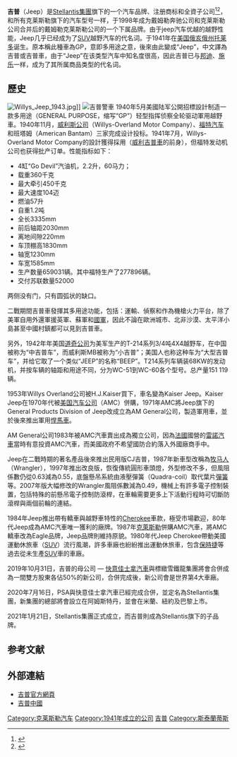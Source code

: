 {{About|一个汽车品牌|其他类似的汽车|越野车|和|SUV}}
{{expand|time=2015-03-20T21:38:12+00:00}}
{{noteTA
|G1=Transport
}}
{{Infobox Company
|company_name=吉普汽車
|company_name_en = Jeep
|company_slogan = I live. I ride. I am. Jeep
|company_logo = [[File:Jeepnewlogo.svg|200px]]
|company_type = 子公司
|foundation = 1941
|location= {{USA}}[[俄亥俄州|俄亥俄州]][[托萊多_(俄亥俄州)|托萊多]]
|key_people = Michael Manley <small>（吉普品牌CEO）</small><br>Sergio Marchionne <small>（克萊斯勒CEO）</small>
|area_served = 全球
|industry = 汽車業
|products = 汽車、汽車零件
| owner = [[Stellantis集團|Stellantis集團]]
| parent =
|homepage = [http://www.jeep.com Jeep.com]
|footnotes =
}}

'''吉普'''（Jeep）是[[Stellantis集團|Stellantis集團]]旗下的一个汽车品牌、注册商标和全資子公司<ref>{{cite web |url=http://pdf.secdatabase.com/1801/0001193125-13-097736.pdf |title=Chrysler 8-K/A SEC filing |date=3 December 2012 |quote=... served as the auditor for Fiat S.p.A. and its consolidated subsidiaries, which include Chrysler Group |publisher=secdatabase.com |accessdate=2015-01-18 |archive-date=2013-05-16 |archive-url=https://web.archive.org/web/20130516091836/http://pdf.secdatabase.com/1801/0001193125-13-097736.pdf |dead-url=no }}</ref><ref>{{cite web |url=http://www.insideview.com/directory/chrysler-group-llc |publisher=InsideView company data |title=Chrysler Group LLC |quote=Chrysler Group LLC operates as a subsidiary of Fiat North America LLC |accessdate=2015-01-18 |deadurl=yes |archiveurl=https://web.archive.org/web/20130927090738/http://www.insideview.com/directory/chrysler-group-llc |archivedate=2013-09-27 }}</ref>，和所有克莱斯勒旗下的汽车型号一样，于1998年成为戴姆勒奔驰公司和克莱斯勒公司合并后的戴姆勒克莱斯勒公司的一个下属品牌。由于jeep汽车优越的越野性能，Jeep几乎已经成为了[[SUV|SUV]]越野汽车的代名词。于1941年在[[美国|美国]][[俄亥俄州|俄亥俄州]][[托莱多_(俄亥俄州)|托莱多]]诞生。原本稱此種車為GP，意即多用途之意，後來由此變成“Jeep”，中文譯為吉普或吉普車，由于“Jeep”在该类型汽车中知名度很高，因此吉普已与[[邦迪_(创可贴)|邦迪]]、[[施乐|施乐]]一样，成为了其所属商品类型的代名词。

==歷史==
[[File:Willys_Jeep_1943.jpg|thumb]]]]
[[File:Police_car_Croatia_(4).jpg|吉普警車]]
1940年5月美國陆军公開招標設計制造一款多用途（GENERAL PURPOSE，缩写“GP”）轻型指挥侦察全轮驱动軍用越野車。1940年11月，[[威利斯公司|威利斯公司]]（Willys-Overland Motor Company）、[[福特汽车|福特汽车]]和班塔姆（American Bantam）三家完成设计投标。1941年7月，Willys-Overland Motor Company的設計獲得採用（[[威利吉普車|威利吉普車]]的前身），但福特发动机公司也获得批产订单。性能指标如下：
* 4缸“Go Devil”汽油机，2.2升，60马力；
* 载重360千克
* 最大牵引450千克
* 最大速度104迈
* 燃油57升
* 自重1.2吨
* 全长3335mm
* 前后轴距2030mm
* 离地间隙220mm
* 车顶棚高1830mm
* 轴宽1230mm
* 车宽1585mm
* 生产数量659031辆。其中福特生产了277896辆。
* 交付苏联数量52000
两侧没有门，只有圆弧状的缺口。

二戰期間吉普車發揮其多用途功能，包括：運輸、偵察和作為機槍火力平台，除了美軍自用外還軍援英軍、蘇軍和[[國民革命軍|國軍]]，因此不論在歐洲城市、北非沙漠、太平洋小島甚至中國村鎮都可以見到吉普車。

另外，1942年年美国[[道奇|道奇公司]]为美军生产的T-214系列3/4吨4X4越野车，在中国被称为“中吉普车”，而威利斯MB被称为“小吉普”；美国人也称这种车为“大型吉普车”，并给它取了一个类似“JEEP”的名称“BEEP”。T214系列车辆装68KW的发动机，并按车辆的轴距和用途不同，分为WC-51到WC-60各个型号。总产量151 119辆。

1953年Willys Overland公司被H.J.Kaiser買下，車名變為Kaiser Jeep。Kaiser Jeep在1970年代被[[美国汽车公司|美国汽车公司]]（AMC）併購，1971年AMC將Jeep旗下的General Products Division of Jeep改成立為AM General公司，製造軍用車，並於後來推出軍用[[悍馬_(軍用汽車)|悍馬車]]。

AM General公司1983年被AMC汽車賣出成為獨立公司，因為[[法國|法國]]國營的[[雷諾汽車|雷諾汽車]]當時有意投資AMC汽車，而美國政府不希望國防合約落入外國廠商手中。

Jeep在二戰時期的著名產品後來推出民用版CJ吉普，1987年新車型改稱為[[吉普牧马人|牧马人]]（Wrangler），1997年推出改良版，恢復傳統圓形車頭燈，外型修改不多，但風阻係數仍從0.63減為0.55，底盤懸吊系統由液壓彈簧（Quadra-coil）取代葉片[[彈簧|彈簧]]等。2007年版大幅修改的Wrangler風阻係數減為0.49，機械上有許多電子控制裝置，包括特殊的前懸吊電子控制防滾桿，在車輪需要更多上下活動行程時可切斷防滾桿與兩個前輪的連結。

1984年Jeep推出帶有轎車與越野車特性的[[Jeep_Cherokee|Cherokee]]車款，極受市場歡迎，80年代Jeep成為AMC汽車唯一獲利的廠牌。1987年[[克萊斯勒|克萊斯勒]]併購AMC汽車，將AMC轎車改為Eagle品牌，Jeep品牌則維持原貌。1980年代Jeep Cherokee帶動美國運動休旅車（[[SUV|SUV]]）流行風潮，許多車廠也紛紛推出運動休旅車，包含[[保時捷|保時捷]]等過去從未生產[[SUV|SUV]]車的車廠。

2019年10月31日，吉普的母公司 — [[快意佳士拿汽車|快意佳士拿汽車]]與標緻雪鐵龍集團將會合併成為一間雙方股東各佔50%的新公司，合併完成後，新公司會是世界第4大車廠。

2020年7月16日，PSA與快意佳士拿汽車已經完成合併，並定名為Stellantis集團，新集團的總部將會設立在阿姆斯特丹，並會在米蘭、紐約及巴黎上市。

2021年1月21日，Stellantis集團正式成立，而吉普則成為Stellantis旗下的子品牌。

==参考文献==
{{reflist}}

== 外部連結 ==
* [http://www.jeep.com/ 吉普官方網頁]{{Wayback|url=http://www.jeep.com/ |date=20080726180827 }}
* [http://www.jeep.com.cn/ 吉普中國] {{Wayback|url=http://www.jeep.com.cn/ |date=20210124112241 }}

{{DaimlerChrysler}}
{{菲亚特克莱斯勒汽车}}
{{Authority control}}
[[Category:克莱斯勒汽车|Category:克莱斯勒汽车]]
[[Category:1941年成立的公司|Category:1941年成立的公司]]
[[Category:吉普|]]
[[Category:斯泰蘭蒂斯|Category:斯泰蘭蒂斯]]